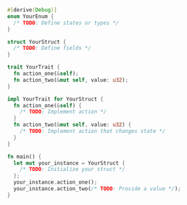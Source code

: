 ```rust
#[derive(Debug)]
enum YourEnum {
  /* TODO: Define states or types */
}

struct YourStruct {
  /* TODO: Define fields */
}

trait YourTrait {
  fn action_one(&self);
  fn action_two(&mut self, value: u32);
}

impl YourTrait for YourStruct {
  fn action_one(&self) {
    /* TODO: Implement action */
  }
  fn action_two(&mut self, value: u32) {
    /* TODO: Implement action that changes state */
  }
}

fn main() {
  let mut your_instance = YourStruct {
    /* TODO: Initialize your struct */
  };
  your_instance.action_one();
  your_instance.action_two(/* TODO: Provide a value */);
}

```